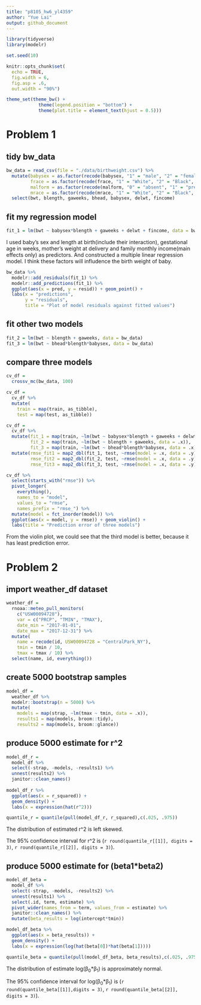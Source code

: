 ```yaml
---
title: "p8105_hw6_yl4359"
author: "Yue Lai"
output: github_document
---
```


```r
library(tidyverse)
library(modelr)

set.seed(10)

knitr::opts_chunk$set(
  echo = TRUE,
  fig.width = 6,
  fig.asp = .6,
  out.width = "90%")

theme_set(theme_bw() + 
            theme(legend.position = "bottom") + 
            theme(plot.title = element_text(hjust = 0.5)))
```

# Problem 1

## tidy bw_data

```r
bw_data = read_csv(file = "./data/birthweight.csv") %>% 
  mutate(babysex = as.factor(recode(babysex, "1" = "male", "2" = "female")),
         frace = as.factor(recode(frace, "1" = "White", "2" = "Black", "3" = "Asian", "4" = "Puerto Rican", "8" = "Other", "9" = "Unknown")),
         malform = as.factor(recode(malform, "0" = "absent", "1" = "present")),
         mrace = as.factor(recode(mrace, "1" = "White", "2" = "Black", "3" = "Asian", "4" = "Puerto Rican", "8" = "Other"))) %>% 
  select(bwt, blength, gaweeks, bhead, babysex, delwt, fincome)

```

## fit my regression model

```r
fit_1 = lm(bwt ~ babysex*blength + gaweeks + delwt + fincome, data = bw_data)
```

I used baby's sex and length at birth(include their interaction), gestational age in weeks, mother’s weight at delivery and family monthly income(main effects only) as predictors. And constructed a multiple linear regression model. I think these factors will infludence the birth weight of baby. 

```r
bw_data %>% 
  modelr::add_residuals(fit_1) %>% 
  modelr::add_predictions(fit_1) %>% 
  ggplot(aes(x = pred, y = resid)) + geom_point() +
  labs(x = "predictions",
       y = "residuals",
       title = "Plot of model residuals against fitted values")
```

## fit other two models

```r
fit_2 = lm(bwt ~ blength + gaweeks, data = bw_data)
fit_3 = lm(bwt ~ bhead*blength*babysex, data = bw_data)
```

## compare three models 

```r
cv_df = 
  crossv_mc(bw_data, 100) 

cv_df =
  cv_df %>% 
  mutate(
    train = map(train, as_tibble),
    test = map(test, as_tibble))
```


```r
cv_df = 
  cv_df %>% 
  mutate(fit_1 = map(train, ~lm(bwt ~ babysex*blength + gaweeks + delwt + fincome, data = .x)),
         fit_2 = map(train, ~lm(bwt ~ blength + gaweeks, data = .x)),
         fit_3 = map(train, ~lm(bwt ~ bhead*blength*babysex, data = .x))) %>% 
  mutate(rmse_fit1 = map2_dbl(fit_1, test, ~rmse(model = .x, data = .y)),
         rmse_fit2 = map2_dbl(fit_2, test, ~rmse(model = .x, data = .y)),
         rmse_fit3 = map2_dbl(fit_3, test, ~rmse(model = .x, data = .y)))
```

```r
cv_df %>% 
  select(starts_with("rmse")) %>% 
  pivot_longer(
    everything(),
    names_to = "model", 
    values_to = "rmse",
    names_prefix = "rmse_") %>% 
  mutate(model = fct_inorder(model)) %>% 
  ggplot(aes(x = model, y = rmse)) + geom_violin() +
  labs(title = "Prediction error of three models")
```

From the violin plot, we could see that the third model is better, because it has least prediction error. 

# Problem 2

## import weather_df dataset

```r
weather_df = 
  rnoaa::meteo_pull_monitors(
    c("USW00094728"),
    var = c("PRCP", "TMIN", "TMAX"), 
    date_min = "2017-01-01",
    date_max = "2017-12-31") %>%
  mutate(
    name = recode(id, USW00094728 = "CentralPark_NY"),
    tmin = tmin / 10,
    tmax = tmax / 10) %>%
  select(name, id, everything())
```

## create 5000 bootstrap samples

```r
model_df = 
  weather_df %>% 
  modelr::bootstrap(n = 5000) %>% 
  mutate(
    models = map(strap, ~lm(tmax ~ tmin, data = .x)),
    results1 = map(models, broom::tidy),
    results2 = map(models, broom::glance)) 
```

## produce 5000 estimate for r^2

```r
model_df_r =
  model_df %>%
  select(-strap, -models, -results1) %>% 
  unnest(results2) %>%
  janitor::clean_names() 
  
model_df_r %>% 
  ggplot(aes(x = r_squared)) +
  geom_density() +
  labs(x = expression(hat(r^2)))

quantile_r = quantile(pull(model_df_r, r_squared),c(.025, .975))
```

The distribution of estimated r^2 is left skewed.

The 95% confidence interval for r^2 is (`r round(quantile_r[[1]], digits = 3)`, `r round(quantile_r[[2]], digits = 3)`).

## produce 5000 estimate for (beta1*beta2)

```r
model_df_beta =
  model_df %>% 
  select(-strap, -models, -results2) %>% 
  unnest(results1) %>% 
  select(.id, term, estimate) %>% 
  pivot_wider(names_from = term, values_from = estimate) %>%
  janitor::clean_names() %>% 
  mutate(beta_results = log(intercept*tmin)) 

model_df_beta %>% 
  ggplot(aes(x = beta_results)) + 
  geom_density() +
  labs(x = expression(log(hat(beta[0])*hat(beta[1]))))

quantile_beta = quantile(pull(model_df_beta, beta_results),c(.025, .975))
```

The distribution of estimate log(&beta;<sub>0</sub>*&beta;<sub>1</sub>) is approximately normal. 

The 95% confidence interval for log(&beta;<sub>0</sub>*&beta;<sub>1</sub>) is (`r round(quantile_beta[[1]],digits = 3)`, `r round(quantile_beta[[2]], digits = 3)`).



